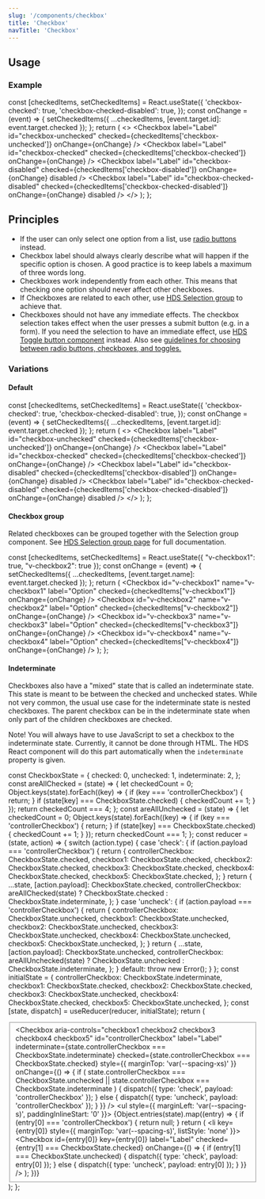 ```yaml
---
slug: '/components/checkbox'
title: 'Checkbox'
navTitle: 'Checkbox'
---
```




## Usage

### Example

  const [checkedItems, setCheckedItems] = React.useState({
    'checkbox-checked': true,
    'checkbox-checked-disabled': true,
  });
  const onChange = (event) => {
    setCheckedItems({ ...checkedItems, [event.target.id]: event.target.checked });
  };
  return (
    <>
      <Checkbox label="Label" id="checkbox-unchecked" checked={checkedItems['checkbox-unchecked']} onChange={onChange} />
      <Checkbox label="Label" id="checkbox-checked" checked={checkedItems['checkbox-checked']} onChange={onChange} />
      <Checkbox
        label="Label"
        id="checkbox-disabled"
        checked={checkedItems['checkbox-disabled']}
        onChange={onChange}
        disabled
      />
      <Checkbox
        label="Label"
        id="checkbox-checked-disabled"
        checked={checkedItems['checkbox-checked-disabled']}
        onChange={onChange}
        disabled
      />
    </>
  );
};

<PlaygroundPreview>
  <CheckboxExample />
</PlaygroundPreview>

## Principles

- If the user can only select one option from a list, use [radio buttons](/components/radio-button) instead.
- Checkbox label should always clearly describe what will happen if the specific option is chosen. A good practice is to keep labels a maximum of three words long.
- Checkboxes work independently from each other. This means that checking one option should never affect other checkboxes.
- If Checkboxes are related to each other, use [HDS Selection group](/components/selection-group) to achieve that.
- Checkboxes should not have any immediate effects. The checkbox selection takes effect when the user presses a submit button (e.g. in a form). If you need the selection to have an immediate effect, use [HDS Toggle button component](/components/toggle-button) instead. Also see [guidelines for choosing between radio buttons, checkboxes, and toggles.](/guidelines/checkboxes-radiobuttons-toggles)

### Variations

#### Default

  const [checkedItems, setCheckedItems] = React.useState({
    'checkbox-checked': true,
    'checkbox-checked-disabled': true,
  });
  const onChange = (event) => {
    setCheckedItems({ ...checkedItems, [event.target.id]: event.target.checked });
  };
  return (
    <>
      <Checkbox label="Label" id="checkbox-unchecked" checked={checkedItems['checkbox-unchecked']} onChange={onChange} />
      <Checkbox label="Label" id="checkbox-checked" checked={checkedItems['checkbox-checked']} onChange={onChange} />
      <Checkbox
        label="Label"
        id="checkbox-disabled"
        checked={checkedItems['checkbox-disabled']}
        onChange={onChange}
        disabled
      />
      <Checkbox
        label="Label"
        id="checkbox-checked-disabled"
        checked={checkedItems['checkbox-checked-disabled']}
        onChange={onChange}
        disabled
      />
    </>
  );
};

<PlaygroundPreview>
  <CheckboxDefaultExample />
</PlaygroundPreview>

#### Checkbox group

Related checkboxes can be grouped together with the Selection group component. See [HDS Selection group page](/components/selection-group) for full documentation.

  const [checkedItems, setCheckedItems] = React.useState({ "v-checkbox1": true, "v-checkbox2": true });
  const onChange = (event) => {
    setCheckedItems({ ...checkedItems, [event.target.name]: event.target.checked });
  };
  return (
    <SelectionGroup label="Checkbox group">
      <Checkbox id="v-checkbox1" name="v-checkbox1" label="Option" checked={checkedItems["v-checkbox1"]} onChange={onChange} />
      <Checkbox id="v-checkbox2" name="v-checkbox2" label="Option" checked={checkedItems["v-checkbox2"]} onChange={onChange} />
      <Checkbox id="v-checkbox3" name="v-checkbox3" label="Option" checked={checkedItems["v-checkbox3"]} onChange={onChange} />
      <Checkbox id="v-checkbox4" name="v-checkbox4" label="Option" checked={checkedItems["v-checkbox4"]} onChange={onChange} />
    </SelectionGroup>
  );
};

<PlaygroundPreview>
  <CheckboxGroupExample />
</PlaygroundPreview>

#### Indeterminate

Checkboxes also have a "mixed" state that is called an indeterminate state. This state is meant to be between the checked and unchecked states. While not very common, the usual use case for the indeterminate state is nested checkboxes. The parent checkbox can be in the indeterminate state when only part of the children checkboxes are checked.

Note! You will always have to use JavaScript to set a checkbox to the indeterminate state. Currently, it cannot be done through HTML. The HDS React component will do this part automatically when the `indeterminate` property is given.

  const CheckboxState = {
    checked: 0,
    unchecked: 1,
    indeterminate: 2,
  };
  const areAllChecked = (state) => {
    let checkedCount = 0;
    Object.keys(state).forEach((key) => {
      if (key === 'controllerCheckbox') {
        return;
      }
      if (state[key] === CheckboxState.checked) {
        checkedCount += 1;
      }
    });
    return checkedCount === 4;
  };
  const areAllUnchecked = (state) => {
    let checkedCount = 0;
    Object.keys(state).forEach((key) => {
      if (key === 'controllerCheckbox') {
        return;
      }
      if (state[key] === CheckboxState.checked) {
        checkedCount += 1;
      }
    });
    return checkedCount === 1;
  };
  const reducer = (state, action) => {
    switch (action.type) {
      case 'check': {
        if (action.payload === 'controllerCheckbox') {
          return {
            controllerCheckbox: CheckboxState.checked,
            checkbox1: CheckboxState.checked,
            checkbox2: CheckboxState.checked,
            checkbox3: CheckboxState.checked,
            checkbox4: CheckboxState.checked,
            checkbox5: CheckboxState.checked,
          };
        }
        return {
          ...state,
          [action.payload]: CheckboxState.checked,
          controllerCheckbox: areAllChecked(state) ? CheckboxState.checked : CheckboxState.indeterminate,
        };
      }
      case 'uncheck': {
        if (action.payload === 'controllerCheckbox') {
          return {
            controllerCheckbox: CheckboxState.unchecked,
            checkbox1: CheckboxState.unchecked,
            checkbox2: CheckboxState.unchecked,
            checkbox3: CheckboxState.unchecked,
            checkbox4: CheckboxState.unchecked,
            checkbox5: CheckboxState.unchecked,
          };
        }
        return {
          ...state,
          [action.payload]: CheckboxState.unchecked,
          controllerCheckbox: areAllUnchecked(state) ? CheckboxState.unchecked : CheckboxState.indeterminate,
        };
      }
      default:
        throw new Error();
    }
  };
  const initialState = {
    controllerCheckbox: CheckboxState.indeterminate,
    checkbox1: CheckboxState.checked,
    checkbox2: CheckboxState.checked,
    checkbox3: CheckboxState.unchecked,
    checkbox4: CheckboxState.checked,
    checkbox5: CheckboxState.unchecked,
  };
  const [state, dispatch] = useReducer(reducer, initialState);
  return (
    <Fieldset heading="Group label *">
      <Checkbox
        aria-controls="checkbox1 checkbox2 checkbox3 checkbox4 checkbox5"
        id="controllerCheckbox"
        label="Label"
        indeterminate={state.controllerCheckbox === CheckboxState.indeterminate}
        checked={state.controllerCheckbox === CheckboxState.checked}
        style={{ marginTop: 'var(--spacing-xs)' }}
        onChange={() => {
          if (
            state.controllerCheckbox === CheckboxState.unchecked ||
            state.controllerCheckbox === CheckboxState.indeterminate
          ) {
            dispatch({ type: 'check', payload: 'controllerCheckbox' });
          } else {
            dispatch({ type: 'uncheck', payload: 'controllerCheckbox' });
          }
        }}
      />
      <ul style={{ marginLeft: 'var(--spacing-s)', paddingInlineStart: '0' }}>
        {Object.entries(state).map((entry) => {
          if (entry[0] === 'controllerCheckbox') {
            return null;
          }
          return (
            <li key={entry[0]} style={{ marginTop: 'var(--spacing-s)', listStyle: 'none' }}>
              <Checkbox
                id={entry[0]}
                key={entry[0]}
                label="Label"
                checked={entry[1] === CheckboxState.checked}
                onChange={() => {
                  if (entry[1] === CheckboxState.unchecked) {
                    dispatch({ type: 'check', payload: entry[0] });
                  } else {
                    dispatch({ type: 'uncheck', payload: entry[0] });
                  }
                }}
              />
            </li>
          );
        })}
      </ul>
    </Fieldset>
  );
};

<PlaygroundPreview>
  <IndeterminateExample />
</PlaygroundPreview>
